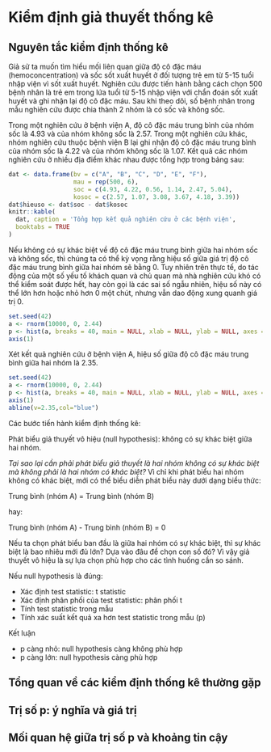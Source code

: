 # Kiểm định giả thuyết thống kê

## Nguyên tắc kiểm định thống kê

Giả sử ta muốn tìm hiểu mối liên quan giữa độ cô đặc máu (hemoconcentration) và sốc sốt xuất huyết ở đối tượng trẻ em từ 5-15 tuổi nhập viện vì sốt xuất huyết. Nghiên cứu được tiến hành bằng cách chọn 500 bệnh nhân là trẻ em trong lứa tuổi từ 5-15 nhập viện với chẩn đoán sốt xuất huyết và ghi nhận lại độ cô đặc máu. Sau khi theo dõi, số bệnh nhân trong mẫu nghiên cứu được chia thành 2 nhóm là có sốc và không sốc.

Trong một nghiên cứu ở bệnh viện A, độ cô đặc máu trung bình của nhóm sốc là 4.93 và của nhóm không sốc là 2.57. Trong một nghiên cứu khác, nhóm nghiên cứu thuộc bệnh viện B lại ghi nhận độ cô đặc máu trung bình của nhóm sốc là 4.22 và của nhóm không sốc là 1.07. Kết quả các nhóm nghiên cứu ở nhiều địa điểm khác nhau được tổng hợp trong bảng sau:

```r
dat <- data.frame(bv = c("A", "B", "C", "D", "E", "F"),
                  mau = rep(500, 6),
                  soc = c(4.93, 4.22, 0.56, 1.14, 2.47, 5.04),
                  kosoc = c(2.57, 1.07, 3.08, 3.67, 4.18, 3.39))
dat$hieuso <- dat$soc - dat$kosoc
knitr::kable(
  dat, caption = 'Tổng hợp kết quả nghiên cứu ở các bệnh viện',
  booktabs = TRUE
)
```

Nếu không có sự khác biệt về độ cô đặc máu trung bình giữa hai nhóm sốc và không sốc, thì chúng ta có thể kỳ vọng rằng hiệu số giữa giá trị độ cô đặc máu trung bình giữa hai nhóm sẽ bằng 0. Tuy nhiên trên thực tế, do tác động của một số yếu tố khách quan và chủ quan mà nhà nghiên cứu khó có thể kiểm soát được hết, hay còn gọi là các sai số ngẫu nhiên, hiệu số này có thể lớn hơn hoặc nhỏ hơn 0 một chút, nhưng vẫn dao động xung quanh giá trị 0.

```r
set.seed(42)
a <- rnorm(10000, 0, 2.44)
p <- hist(a, breaks = 40, main = NULL, xlab = NULL, ylab = NULL, axes = F)
axis(1)
```

Xét kết quả nghiên cứu ở bệnh viện A, hiệu số giữa độ cô đặc máu trung bình giữa hai nhóm là 2.35.

```r
set.seed(42)
a <- rnorm(10000, 0, 2.44)
p <- hist(a, breaks = 40, main = NULL, xlab = NULL, ylab = NULL, axes = F)
axis(1)
abline(v=2.35,col="blue")
```


Các bước tiến hành kiểm định thống kê:

Phát biểu giả thuyết vô hiệu (null hypothesis): không có sự khác biệt giữa hai nhóm.

*Tại sao lại cần phải phát biểu giả thuyết là hai nhóm không có sự khác biệt mà không phải là hai nhóm có khác biệt?* Vì chỉ khi phát biểu hai nhóm không có khác biệt, mới có thể biểu diễn phát biểu này dưới dạng biểu thức:

Trung bình (nhóm A) = Trung bình (nhóm B)

hay:

Trung bình (nhóm A) - Trung bình (nhóm B) = 0

Nếu ta chọn phát biểu ban đầu là giữa hai nhóm có sự khác biệt, thì sự khác biệt là bao nhiêu mới đủ lớn? Dựa vào đâu để chọn con số đó? Vì vậy giả thuyết vô hiệu là sự lựa chọn phù hợp cho các tình huống cần so sánh.

Nếu null hypothesis là đúng:

* Xác định test statistic: t statistic
* Xác định phân phối của test statistic: phân phối t
* Tính test statistic trong mẫu
* Tính xác suất kết quả xa hơn test statistic trong mẫu (p)

Kết luận

* p càng nhỏ: null hypothesis càng không phù hợp
* p càng lớn: null hypothesis càng phù hợp

## Tổng quan về các kiểm định thống kê thường gặp



## Trị số p: ý nghĩa và giá trị



## Mối quan hệ giữa trị số p và khoảng tin cậy


